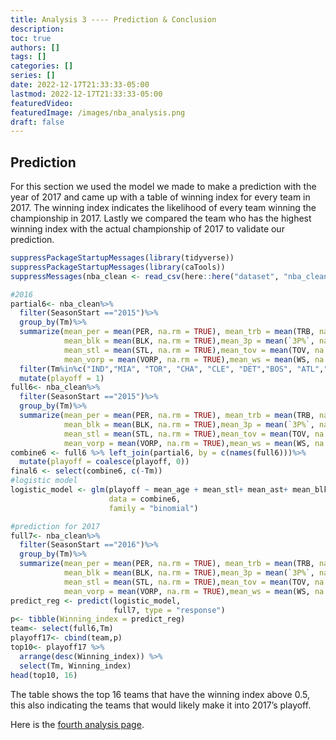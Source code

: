 ```yaml
---
title: Analysis 3 ---- Prediction & Conclusion
description:
toc: true
authors: []
tags: []
categories: []
series: []
date: 2022-12-17T21:33:33-05:00
lastmod: 2022-12-17T21:33:33-05:00
featuredVideo:
featuredImage: /images/nba_analysis.png
draft: false
---
```


## Prediction

For this section we used the model we made to make a prediction with the year of 2017 and came up with a table of winning index for every team in 2017. The winning index indicates the likelihood of every team winning the championship in 2017. Lastly we compared the team who has the highest winning index with the actual championship of 2017 to validate our prediction.

```r
suppressPackageStartupMessages(library(tidyverse))
suppressPackageStartupMessages(library(caTools))
suppressMessages(nba_clean <- read_csv(here::here("dataset", "nba_clean.csv")))

#2016
partial6<- nba_clean%>%
  filter(SeasonStart =="2015")%>%
  group_by(Tm)%>%
  summarize(mean_per = mean(PER, na.rm = TRUE), mean_trb = mean(TRB, na.rm = TRUE),mean_ast = mean(AST, na.rm = TRUE),
            mean_blk = mean(BLK, na.rm = TRUE),mean_3p = mean(`3P%`, na.rm = TRUE),mean_age = mean(Age, na.rm = TRUE),mean_G = mean(G, na.rm = TRUE),
            mean_stl = mean(STL, na.rm = TRUE),mean_tov = mean(TOV, na.rm = TRUE),mean_ows = mean(OWS, na.rm = TRUE),mean_ows = mean(DWS, na.rm = TRUE),
            mean_vorp = mean(VORP, na.rm = TRUE),mean_ws = mean(WS, na.rm = TRUE),mean_pf = mean(PF, na.rm = TRUE),mean_fg = mean(FG, na.rm = TRUE),mean_ts = mean(`TS%`, na.rm = TRUE))%>%
  filter(Tm%in%c("IND","MIA", "TOR", "CHA", "CLE", "DET","BOS", "ATL","SAS","OKC","LAC","HOU","POR","GSW","MEM","DAL"))%>%
  mutate(playoff = 1)
full6<- nba_clean%>%
  filter(SeasonStart =="2015")%>%
  group_by(Tm)%>%
  summarize(mean_per = mean(PER, na.rm = TRUE), mean_trb = mean(TRB, na.rm = TRUE),mean_ast = mean(AST, na.rm = TRUE),
            mean_blk = mean(BLK, na.rm = TRUE),mean_3p = mean(`3P%`, na.rm = TRUE),mean_age = mean(Age, na.rm = TRUE),mean_G = mean(G, na.rm = TRUE),
            mean_stl = mean(STL, na.rm = TRUE),mean_tov = mean(TOV, na.rm = TRUE),mean_ows = mean(OWS, na.rm = TRUE),mean_ows = mean(DWS, na.rm = TRUE),
            mean_vorp = mean(VORP, na.rm = TRUE),mean_ws = mean(WS, na.rm = TRUE),mean_pf = mean(PF, na.rm = TRUE),mean_fg = mean(FG, na.rm = TRUE),mean_ts = mean(`TS%`, na.rm = TRUE))
combine6 <- full6 %>% left_join(partial6, by = c(names(full6)))%>% 
  mutate(playoff = coalesce(playoff, 0))
final6 <- select(combine6, c(-Tm))
#logistic model
logistic_model <- glm(playoff ~ mean_age + mean_stl+ mean_ast+ mean_blk+ mean_3p, 
                      data = combine6, 
                      family = "binomial")

```

```r
#prediction for 2017
full7<- nba_clean%>%
  filter(SeasonStart =="2016")%>%
  group_by(Tm)%>%
  summarize(mean_per = mean(PER, na.rm = TRUE), mean_trb = mean(TRB, na.rm = TRUE),mean_ast = mean(AST, na.rm = TRUE),
            mean_blk = mean(BLK, na.rm = TRUE),mean_3p = mean(`3P%`, na.rm = TRUE),mean_age = mean(Age, na.rm = TRUE),mean_G = mean(G, na.rm = TRUE),
            mean_stl = mean(STL, na.rm = TRUE),mean_tov = mean(TOV, na.rm = TRUE),mean_ows = mean(OWS, na.rm = TRUE),mean_ows = mean(DWS, na.rm = TRUE),
            mean_vorp = mean(VORP, na.rm = TRUE),mean_ws = mean(WS, na.rm = TRUE),mean_pf = mean(PF, na.rm = TRUE),mean_fg = mean(FG, na.rm = TRUE),mean_ts = mean(`TS%`, na.rm = TRUE))
predict_reg <- predict(logistic_model, 
                       full7, type = "response")
p<- tibble(Winning_index = predict_reg)
team<- select(full6,Tm)
playoff17<- cbind(team,p)
top10<- playoff17 %>%
  arrange(desc(Winning_index)) %>%
  select(Tm, Winning_index)
head(top10, 16)

```

The table shows the top 16 teams that have the winning index above 0.5, this also indicating the teams that would likely make it into 2017’s playoff.


Here is the [fourth analysis page](/analysis4/).
